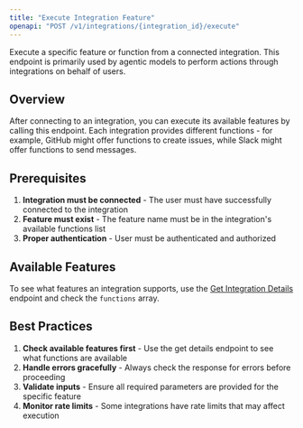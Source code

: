```yaml
---
title: "Execute Integration Feature"
openapi: "POST /v1/integrations/{integration_id}/execute"
---
```


Execute a specific feature or function from a connected integration. This endpoint is primarily used by agentic models to perform actions through integrations on behalf of users.

## Overview

After connecting to an integration, you can execute its available features by calling this endpoint. Each integration provides different functions - for example, GitHub might offer functions to create issues, while Slack might offer functions to send messages.

## Prerequisites

1. **Integration must be connected** - The user must have successfully connected to the integration
2. **Feature must exist** - The feature name must be in the integration's available functions list
3. **Proper authentication** - User must be authenticated and authorized

## Available Features

To see what features an integration supports, use the [Get Integration Details](/api-reference/integrations/get-details) endpoint and check the `functions` array.

## Best Practices

1. **Check available features first** - Use the get details endpoint to see what functions are available
2. **Handle errors gracefully** - Always check the response for errors before proceeding
3. **Validate inputs** - Ensure all required parameters are provided for the specific feature
4. **Monitor rate limits** - Some integrations have rate limits that may affect execution
